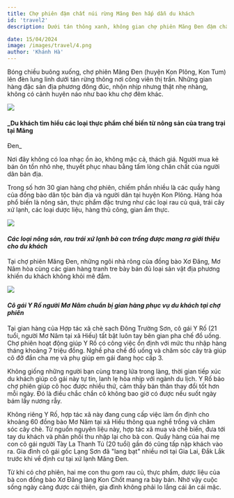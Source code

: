 ```yaml
---
title: Chợ phiên đậm chất núi rừng Măng Đen hấp dẫn du khách
id: 'travel2'
description: Dưới tán thông xanh, không gian chợ phiên Măng Đen đậm chất núi rừng níu chân hàng ngàn du khách tìm tới cao nguyên xứ lạnh mỗi ngày.

date: 15/04/2024
image: /images/travel/4.png
author: 'Khánh Hà'
---
```


Bóng chiều buông xuống, chợ phiên Măng Đen (huyện Kon Plông, Kon Tum) lên đèn lung linh dưới tán rừng thông nơi công viên thị trấn.
Những gian hàng đặc sản địa phương đông đúc, nhộn nhịp nhưng thật nhẹ nhàng, không có cảnh huyên náo như bao khu chợ đêm khác.

![](../../public/images/travel/4.png)

#### \_Du khách tìm hiểu các loại thực phẩm chế biến từ nông sản của trang trại tại Măng

Đen\_

Nơi đây không có loa nhạc ồn ào, không mặc cả, thách giá. Người mua kẻ bán ôn tồn nhỏ nhẹ, thuyết phục nhau bằng tấm lòng chân chất của người dân bản địa.

Trong số hơn 30 gian hàng chợ phiên, chiếm phần nhiều là các quầy hàng của đồng bào dân tộc bản địa và người dân tại huyện Kon Plông. Hàng hóa phổ biến là nông sản, thực phẩm đặc trưng như các loại rau củ quả, trái cây xứ lạnh, các loại dược liệu, hàng thủ công, gian ẩm thực.

![](../../public/images/travel/5.png)

#### _Các loại nông sản, rau trái xứ lạnh bà con trồng được mang ra giới thiệu cho du khách_

Tại chợ phiên Măng Đen, những ngôi nhà rông của đồng bào Xơ Đăng, Mơ Nâm hòa cùng các gian hàng tranh tre bày bán đủ loại sản vật địa phương khiến du khách không khỏi mê đắm.

![](../../public/images/travel/6.png)

#### _Cô gái Y Rố người Mơ Nâm chuẩn bị gian hàng phục vụ du khách tại chợ phiên_

Tại gian hàng của Hợp tác xã chè sạch Đông Trường Sơn, cô gái Y Rố (21 tuổi, người Mơ Nâm tại xã Hiếu) tất bật luôn tay bên gian pha chế đồ uống.
Chợ phiên hoạt động giúp Y Rố có công việc ổn định với mức thu nhập hàng tháng khoảng 7 triệu đồng. Nghề pha chế đồ uống và chăm sóc cây trà giúp cô đỡ đần cha mẹ và phụ giúp em gái đang học cấp 3.

Không giống những người bạn cùng trang lứa trong làng, thời gian tiếp xúc du khách giúp cô gái này tự tin, lanh lẹ hòa nhịp với ngành du lịch.
Y Rố bảo chợ phiên giúp cô học được nhiều thứ, cảm thấy bản thân thay đổi tốt hơn mỗi ngày. Đó là điều chắc chắn cô không bao giờ có được nếu suốt ngày bám lấy nương rẫy.

Không riêng Y Rố, hợp tác xã này đang cung cấp việc làm ổn định cho khoảng 60 đồng bào Mơ Nâm tại xã Hiếu thông qua nghề trồng và chăm sóc cây chè. Từ nguồn nguyên liệu này, hợp tác xã mua và chế biến, đưa tới tay du khách và phân phối thu nhập lại cho bà con.
Quầy hàng của hai mẹ con cô gái người Tày La Thanh Tú (20 tuổi) gần đó cũng tấp nập khách vào ra. Gia đình cô gái gốc Lạng Sơn đã "lang bạt" nhiều nơi tại Gia Lai, Đắk Lắk trước khi về định cư tại xứ lạnh Măng Đen.

Từ khi có chợ phiên, hai mẹ con thu gom rau củ, thực phẩm, dược liệu của bà con đồng bào Xơ Đăng làng Kon Chốt mang ra bày bán. Nhờ vậy cuộc sống ngày càng được cải thiện, gia đình không phải lo lắng cái ăn cái mặc.
